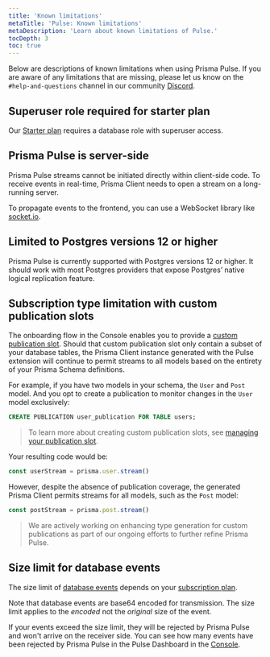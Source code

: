 ```yaml
---
title: 'Known limitations'
metaTitle: 'Pulse: Known limitations'
metaDescription: 'Learn about known limitations of Pulse.'
tocDepth: 3
toc: true
---
```


Below are descriptions of known limitations when using Prisma Pulse. If you are aware of any limitations that are missing, please let us know on the `#help-and-questions` channel in our community [Discord](https://pris.ly/discord).

## Superuser role required for starter plan

Our [Starter plan](https://www.prisma.io/pricing) requires a database role with superuser access.

## Prisma Pulse is server-side

Prisma Pulse streams cannot be initiated directly within client-side code. To receive events in real-time, Prisma Client needs to open a stream on a long-running server.

To propagate events to the frontend, you can use a WebSocket library like [socket.io](https://socket.io/).

## Limited to Postgres versions 12 or higher

Prisma Pulse is currently supported with Postgres versions 12 or higher. It should work with most Postgres providers that expose Postgres’ native logical replication feature.

## Subscription type limitation with custom publication slots

The onboarding flow in the Console enables you to provide a [custom publication slot](/pulse/database-setup/general-database-instructions#manage-your-own-publication-slot). Should that custom publication slot only contain a subset of your database tables, the Prisma Client instance generated with the Pulse extension will continue to permit streams to all models based on the entirety of your Prisma Schema definitions.

For example, if you have two models in your schema, the `User` and `Post` model. And you opt to create a publication to monitor changes in the `User` model exclusively:

```sql
CREATE PUBLICATION user_publication FOR TABLE users;
```

> To learn more about creating custom publication slots, see [managing your publication slot](/pulse/database-setup/general-database-instructions#manage-your-own-publication-slot).

Your resulting code would be:

```ts
const userStream = prisma.user.stream()
```

However, despite the absence of publication coverage, the generated Prisma Client permits streams for all models, such as the `Post` model:

```ts
const postStream = prisma.post.stream()
```

> We are actively working on enhancing type generation for custom publications as part of our ongoing efforts to further refine Prisma Pulse.

## Size limit for database events

The size limit of [database events](/pulse/database-events) depends on your [subscription plan](https://www.prisma.io/pricing).

Note that database events are base64 encoded for transmission. The size limit applies to the _encoded_ not the _original_ size of the event.

If your events exceed the size limit, they will be rejected by Prisma Pulse and won't arrive on the receiver side. You can see how many events have been rejected by Prisma Pulse in the Pulse Dashboard in the [Console](https://console.prisma.io/).

